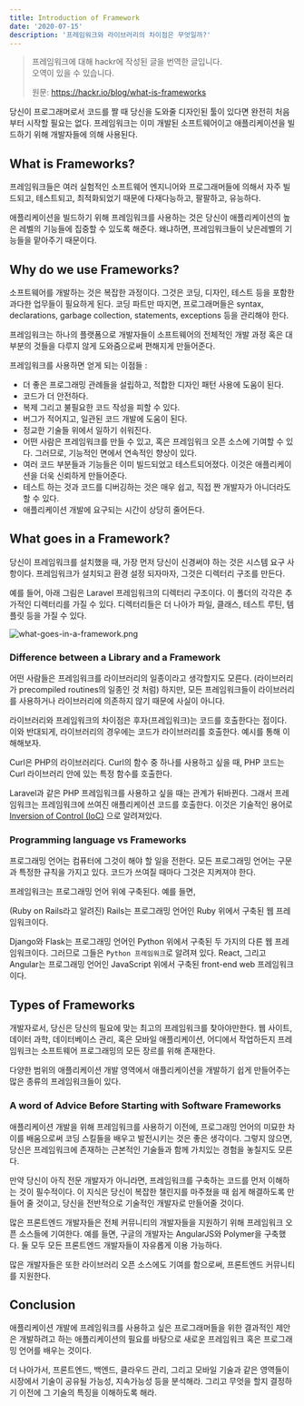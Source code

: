 ```yaml
---
title: Introduction of Framework
date: '2020-07-15'
description: '프레임워크와 라이브러리의 차이점은 무엇일까?'
---
```


> 프레임워크에 대해 hackr에 작성된 글을 번역한 글입니다. <br />오역이 있을 수 있습니다.
>
> 원문: <https://hackr.io/blog/what-is-frameworks>

당신이 프로그래머로서 코드를 짤 때 당신을 도와줄 디자인된 툴이 있다면 완전히 처음부터 시작할 필요는 없다. 프레임워크는 이미 개발된 소프트웨어이고 애플리케이션을 빌드하기 위해 개발자들에 의해 사용된다.

## What is Frameworks?

프레임워크들은 여러 실험적인 소프트웨어 엔지니어와 프로그래머들에 의해서 자주 빌드되고, 테스트되고, 최적화되었기 때문에 다재다능하고, 팔팔하고, 유능하다.

애플리케이션을 빌드하기 위해 프레임워크를 사용하는 것은 당신이 애플리케이션의 높은 레벨의 기능들에 집중할 수 있도록 해준다. 왜냐하면, 프레임워크들이 낮은레벨의 기능들을 맡아주기 때문이다.

## Why do we use Frameworks?

소프트웨어를 개발하는 것은 복잡한 과정이다. 그것은 코딩, 디자인, 테스트 등을 포함한 과다한 업무들이 필요하게 된다. 코딩 파트만 따지면, 프로그래머들은 syntax, declarations, garbage collection, statements, exceptions 등을 관리해야 한다.

프레임워크는 하나의 플랫폼으로 개발자들이 소프트웨어의 전체적인 개발 과정 혹은 대부분의 것들을 다루지 않게 도와줌으로써 편해지게 만들어준다.

프레임워크를 사용하면 얻게 되는 이점들 :

- 더 좋은 프로그래밍 관례들을 설립하고, 적합한 디자인 패턴 사용에 도움이 된다.
- 코드가 더 안전하다.
- 복제 그리고 불필요한 코드 작성을 피할 수 있다.
- 버그가 적어지고, 일관된 코드 개발에 도움이 된다.
- 정교한 기술들 위에서 일하기 쉬워진다.
- 어떤 사람은 프레임워크를 만들 수 있고, 혹은 프레임워크 오픈 소스에 기여할 수 있다. 그러므로, 기능적인 면에서 연속적인 향상이 있다.
- 여러 코드 부분들과 기능들은 이미 빌드되었고 테스트되어졌다. 이것은 애플리케이션을 더욱 신뢰하게 만들어준다.
- 테스트 하는 것과 코드를 디버깅하는 것은 매우 쉽고, 직접 짠 개발자가 아니더라도 할 수 있다.
- 애플리케이션 개발에 요구되는 시간이 상당히 줄어든다.

## What goes in a Framework?

당신이 프레임워크를 설치했을 때, 가장 먼저 당신이 신경써야 하는 것은 시스템 요구 사항이다. 프레임워크가 설치되고 환경 설정 되자마자, 그것은 디렉터리 구조를 만든다.

예를 들어, 아래 그림은 Laravel 프레임워크의 디렉터리 구조이다. 이 폴더의 각각은 추가적인 디렉터리를 가질 수 있다. 디렉터리들은 더 나아가 파일, 클래스, 테스트 루틴, 템플릿 등을 가질 수 있다.

![what-goes-in-a-framework.png](./what-goes-in-a-framework.png)

### Difference between a Library and a Framework

어떤 사람들은 프레임워크를 라이브러리의 일종이라고 생각할지도 모른다. (라이브러리가 precompiled routines의 일종인 것 처럼) 하지만, 모든 프레임워크들이 라이브러리를 사용하거나 라이브러리에 의존하지 않기 때문에 사실이 아니다.

라이브러리와 프레임워크의 차이점은 후자(프레임워크)는 코드를 호출한다는 점이다. 이와 반대되게, 라이브러리의 경우에는 코드가 라이브러리를 호출한다. 예시를 통해 이해해보자.

Curl은 PHP의 라이브러리다. Curl의 함수 중 하나를 사용하고 싶을 때, PHP 코드는 Curl 라이브러리 안에 있는 특정 함수를 호출한다.

Laravel과 같은 PHP 프레임워크를 사용하고 싶을 때는 관계가 뒤바뀐다. 그래서 프레임워크는 프레임워크에 쓰여진 애플리케이션 코드를 호출한다. 이것은 기술적인 용어로 [Inversion of Control (IoC)](https://en.wikipedia.org/wiki/Inversion_of_control) 으로 알려져있다.

### Programming language vs Frameworks

프로그래밍 언어는 컴퓨터에 그것이 해야 할 일을 전한다. 모든 프로그래밍 언어는 구문과 특정한 규칙을 가지고 있다. 코드가 쓰여질 때마다 그것은 지켜져야 한다.

프레임워크는 프로그래밍 언어 위에 구축된다. 예를 들면,

(Ruby on Rails라고 알려진) Rails는 프로그래밍 언어인 Ruby 위에서 구축된 웹 프레임워크이다.

Django와 Flask는 프로그래밍 언어인 Python 위에서 구축된 두 가지의 다른 웹 프레임워크이다. 그러므로 그들은 `Python 프레임워크`로 알려져 있다. React, 그리고 Angular는 프로그래밍 언어인 JavaScript 위에서 구축된 front-end web 프레임워크이다.

## Types of Frameworks

개발자로서, 당신은 당신의 필요에 맞는 최고의 프레임워크를 찾아야만한다. 웹 사이트, 데이터 과학, 데이터베이스 관리, 혹은 모바일 애플리케이션, 어디에서 작업하든지 프레임워크는 소프트웨어 프로그래밍의 모든 장르를 위해 존재한다.

다양한 범위의 애플리케이션 개발 영역에서 애플리케이션을 개발하기 쉽게 만들어주는 많은 종류의 프레임워크들이 있다.

### A word of Advice Before Starting with Software Frameworks

애플리케이션 개발을 위해 프레임워크를 사용하기 이전에, 프로그래밍 언어의 미묘한 차이를 배움으로써 코딩 스킬들을 배우고 발전시키는 것은 좋은 생각이다. 그렇지 않으면, 당신은 프레임워크에 존재하는 근본적인 기술들과 함께 가치있는 경험을 놓칠지도 모른다.

만약 당신이 아직 전문 개발자가 아니라면, 프레임워크를 구축하는 코드를 먼저 이해하는 것이 필수적이다. 이 지식은 당신이 복잡한 챌린지를 마주쳤을 때 쉽게 해결하도록 만들어 줄 것이고, 당신을 전반적으로 기술적인 개발자로 만들어줄 것이다.

많은 프론트엔드 개발자들은 전체 커뮤니티의 개발자들을 지원하기 위해 프레임워크 오픈 소스들에 기여한다. 예를 들면, 구글의 개발자는 AngularJS와 Polymer을 구축했다. 둘 모두 모든 프론트엔드 개발자들이 자유롭게 이용 가능하다.

많은 개발자들은 또한 라이브러리 오픈 소스에도 기여를 함으로써, 프론트엔드 커뮤니티를 지원한다.

## Conclusion

애플리케이션 개발에 프레임워크를 사용하고 싶은 프로그래머들을 위한 결과적인 제안은 개발하려고 하는 애플리케이션의 필요를 바탕으로 새로운 프레임워크 혹은 프로그래밍 언어를 배우는 것이다.

더 나아가서, 프론트엔드, 백엔드, 클라우드 관리, 그리고 모바일 기술과 같은 영역들이 시장에서 기술이 공유될 가능성, 지속가능성 등을 분석해라. 그리고 무엇을 할지 결정하기 이전에 그 기술의 특징을 이해하도록 해라.
